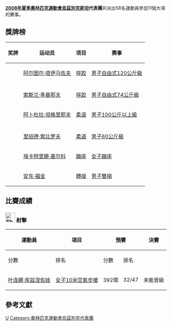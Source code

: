 {{Infobox Country Olympics
|NOC=UZB
|games=2008年夏季
|competitors=58
|sports=11
|gold=1
|silver=2
|bronze=3
|total=6
|rank=40
|flagbearer=
|officials=
}}
'''[[2008年夏季奧林匹克運動會|2008年夏季奧林匹克運動會]][[烏茲別克斯坦|烏茲別克斯坦]]代表團'''共派出58名運動員參加11個大項的賽事。

== 獎牌榜 ==
{| class="wikitable sortable" style="font-size:88%"
|-bgcolor=#efefef
! 奖牌
! 运动员
! 项目
! 赛事
|-
| {{gold medal}} || [[阿尔图尔·塔伊马佐夫|阿尔图尔·塔伊马佐夫]] || [[2008年夏季奧林匹克運動會摔跤比賽|摔跤]] || [[2008年夏季奧林匹克運動會摔跤比賽—男子自由式120公斤級|男子自由式120公斤級]]
|-

|-
| {{silver medal}} || [[索斯兰·季基耶夫|索斯兰·季基耶夫]] || [[2008年夏季奧林匹克運動會摔跤比賽|摔跤]] || [[2008年夏季奧林匹克運動會摔跤比賽—男子自由式74公斤級|男子自由式74公斤級]]
|-
| {{silver medal}} || [[阿卜杜拉·坦格里耶夫|阿卜杜拉·坦格里耶夫]] || [[2008年夏季奧林匹克運動會柔道比賽|柔道]] || [[2008年夏季奧林匹克運動會柔道比賽－男子100公斤以上|男子100公斤以上級]]
|-

|-
| {{bronze medal}} || [[里绍德·索比罗夫|里绍德·索比罗夫]] || [[2008年夏季奧林匹克運動會柔道比賽|柔道]] || [[2008年夏季奧林匹克運動會柔道比賽—男子60公斤級|男子60公斤級]]
|-
| {{bronze medal}} || [[埃卡特里娜·基尔科|埃卡特里娜·基尔科]] || [[2008年夏季奧林匹克運動會蹦床比賽|蹦床]] || [[2008年夏季奧林匹克運動會蹦床比賽—女子蹦床|女子蹦床]]
|-
| {{bronze medal}} || [[安东·福金|安东·福金]] || [[2008年夏季奧林匹克運動會體操比賽|體操]] || [[2008年夏季奧林匹克運動會體操比賽－男子雙槓|男子雙槓]]
|}

== 比賽成績 ==
=== [[File:Shooting_pictogram.svg|30px]] 射擊 ===
{{main|2008年夏季奧林匹克運動會射擊比賽}}
{| class="wikitable" style="font-size:85%"
|-
!rowspan="2"|運動員
!rowspan="2"|項目
!colspan="2"|預賽
!colspan="2"|決賽
!rowspan="2"|總排名
|-
!分數
!排名
!分數
!排名
|-
|[[叶连娜·库兹涅佐娃|叶连娜·库兹涅佐娃]]
|[[2008年夏季奧林匹克運動會射擊比賽－女子10米空氣步槍|女子10米空氣步槍]]
|align=center|392環
|align=center|32/47
|align=center colspan=2 |未能晉級
|align=center|32/47
|}

== 參考文獻 ==
{{reflist}}

{{NOCin2008SummerOlympics}}

[[Category:2008年夏季奧林匹克運動會代表團|U]]
[[Category:奧林匹克運動會烏茲別克代表團|Category:奧林匹克運動會烏茲別克代表團]]